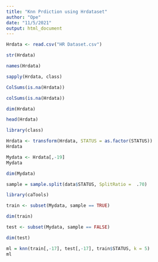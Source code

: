 ---
title: "Knn Prdiction using Hrdataset"
author: "Ope"
date: "11/5/2021"
output: html_document
---

```{r}

Hrdata <- read.csv("HR Dataset.csv")
```

```{r}
str(Hrdata)
```

```{r}
names(Hrdata)
```
```{r}
sapply(Hrdata, class)
```

```{r}
ColSums(is.na(Hrdata))
```

```{r}
colSums(is.na(Hrdata))
```

```{r}
dim(Hrdata)
```

```{r}
head(Hrdata)
```

```{r}
library(class)
```


```{r}
Hrdata <- transform(Hrdata, STATUS = as.factor(STATUS))
Hrdata
```

```{r}
Mydata <- Hrdata[,-19]
Mydata
```
```{r}
dim(Mydata)
```

```{r}
sample = sample.split(data$STATUS, SplitRatio =  .70)
```

```{r}
library(caTools)
```

```{r}
train <- subset(Mydata, sample == TRUE)

dim(train)
```
```{r}
test <- subset(Mydata, sample == FALSE)

dim(test)
```

```{r}
ml = knn(train[,-17], test[,-17], train$STATUS, k = 5)
ml
```


















